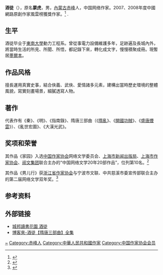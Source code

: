 {{Otheruses|other=酒徒的其他含义|酒徒}}

'''酒徒'''（{{bd|1974年|}}），原名'''蒙虎'''，男，[[內蒙古|內蒙古]][[赤峰|赤峰]]人，中国网络作家。2007、2008年度中國網路原創作家風雲榜獲獎作家。<ref>{{Cite web|title=网络作家烟雨江南、酒徒成为中国作协新会员|url=http://www.chinanews.com/cul/2010/07-04/2379971.shtml|accessdate=2020-11-10|work=中新网|archive-date=2020-11-16|archive-url=https://web.archive.org/web/20201116012623/http://www.chinanews.com/cul/2010/07-04/2379971.shtml|dead-url=no}}</ref>
.
== 生平 ==
酒徒毕业于[[東南大學|東南大學]]動力工程系。曾從事電力設備維護多年，足跡遍及長城內外，將當時生活的所見、所聞、所悟，都記錄下來，轉化成文字，慢慢積聚成冊。現暫居[[墨爾本|墨爾本]]。

== 作品风格 ==
擅長運用真實史事，結合俠義、武俠、愛情諸多元素，建構出當時歷史環境的整體風貌，寫實刻畫場景，細膩透寫人物。

== 著作 ==
代表作有《秦》、《明》、《指南錄》、隋唐三部曲（《[[隋亂|隋亂]]》、《[[開國功賊|開國功賊]]》、《[[盛唐煙雲|盛唐煙雲]]》）、《亂世宏圖》、《大漢光武》。

== 奖项和荣誉 ==
其作品《家园》入选[[中国作家协会|中国作家协会]]网络文学委员会、[[上海市新闻出版局|上海市新闻出版局]]、[[上海市作家协会|上海市作家协会]]、[[閱文集團|阅文集团]]联合主办的“中国网络文学20年20部作品”，位列第10名。<ref>{{Cite web|title=“中国网络文学20年20部作品”在沪发布|url=http://www.xinhuanet.com/book/2018-03/30/c_129840933.htm|accessdate=2020-11-10|work=文汇报|archive-date=2020-11-10|archive-url=https://web.archive.org/web/20201110170704/http://www.xinhuanet.com/book/2018-03/30/c_129840933.htm|dead-url=no}}</ref>

其作品《男儿行》获[[浙江省作家协会|浙江省作家协会]]与宁波市文联、中共慈溪市委宣传部联合主办的第二届网络文学双年奖。<ref>{{Cite web|title=第二届网络文学双年奖揭晓 70后作家酒徒拿到金奖|url=http://www.xinhuanet.com//book/2017-11/08/c_129735530.htm|accessdate=2020-11-10|work=都市快报|archive-date=2020-11-19|archive-url=https://web.archive.org/web/20201119104658/http://www.xinhuanet.com//book/2017-11/08/c_129735530.htm|dead-url=no}}</ref>

== 参考资料 ==
{{reflist}}

== 外部链接 ==
* [https://www.cite.com.tw/publisher/authors/11487 城邦讀書花園 酒徒] {{Wayback|url=https://www.cite.com.tw/publisher/authors/11487 |date=20201031222401 }}
* [https://www.books.com.tw/products/0010718715 博客來-酒徒【隋唐三部曲】全集] {{Wayback|url=https://www.books.com.tw/products/0010718715 |date=20200923022159 }}

{{中国网络文学20年20部作品}}

{{Authority control}}
{{DEFAULTSORT:Jiutu}}
[[Category:蒙姓|~]]
[[Category:赤峰人|Category:赤峰人]]
[[Category:中華人民共和國作家|Category:中華人民共和國作家]]
[[Category:中国作家协会会员|Category:中国作家协会会员]]
